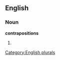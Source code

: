 ==English==

===Noun===
'''contrapositions'''

# {{plural of|[[contraposition]]}}

[[Category:English plurals]]